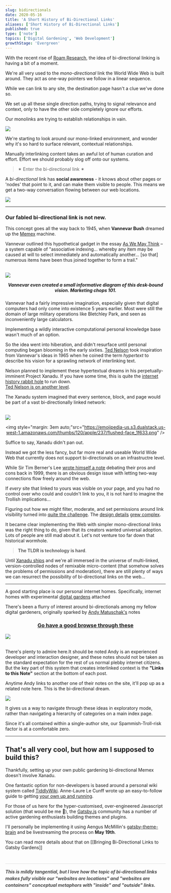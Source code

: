 ```yaml
---
slug: bidirectionals
date: 2020-05-16
title: 'A Short History of Bi-Directional Links'
aliases: ['Short History of Bi-Directional Links']
published: true
type: ['note']
topics: ['Digital Gardening', 'Web Development']
growthStage: 'Evergreen'
---
```


With the recent rise of <a href="https://roamresearch.com/">Roam Research</a>, the idea of bi-directional linking is having a bit of a moment. 

We're all very used to the _mono-directional_ link the World Wide Web is built around. They act as one-way pointers we follow in a linear sequence. 

While we can link to any site, the destination page hasn't a clue we've done so.

We set up all these single direction paths, trying to signal relevance and context, only to have the other side completely ignore our efforts.

Our monolinks are trying to establish relationships in vain. 


<Image src="https://res.cloudinary.com/dg3gyk0gu/image/upload/v1589455927/maggieappleton.com/notes/Hyperlinks.png" />


We're starting to look around our mono-linked environment, and wonder why it's so hard to surface relevant, contextual relationships.

Manually interlinking content takes an awful lot of human curation and effort. Effort we should probably slog off onto our systems.

> ✶ Enter the bi-directional link ✶

A _bi-directional_ link has **social awareness** - it knows about other pages or 'nodes' that point to it, and can make them visible to people. This means we get a two-way conversation flowing between our web locations.


<Image src="https://res.cloudinary.com/dg3gyk0gu/image/upload/v1589455927/maggieappleton.com/notes/Hyperlinks_2.png" />



---

### Our fabled **bi-directional link** is not new.

This concept goes all the way back to 1945, when **Vannevar Bush** dreamed up the <a href="https://en.wikipedia.org/wiki/Memex">Memex</a> machine.

 Vannevar outlined this hypothetical gadget in the essay <a href="https://www.theatlantic.com/magazine/archive/1945/07/as-we-may-think/303881/">As We May Think</a> – a system capable of "associative indexing... whereby any item may be caused at will to select immediately and automatically another... [so that] numerous items have been thus joined together to form a trail."

<br />

<SmallCenter>

 <Image src="https://res.cloudinary.com/dg3gyk0gu/image/upload/c_scale,w_960/v1589545798/maggieappleton.com/notes/memex.jpg" />

 <h5 style="text-align: center; margin-top: 1em; ">Vannevar even created a small informative diagram of this desk-bound vision. Marketing chops 101.</h5>

 </SmallCenter>

Vannevar had a fairly impressive imagination, especially given that digital computers had only come into existence 5 years earlier. Most were still the domain of large military operations like Bletchley Park, and seen as inconveniently large calculators.

Implementing a wildly interactive computational personal knowledge base wasn't much of an option.

So the idea went into hiberation, and didn't resurface until personal computing began blooming in the early sixties. <a href="https://en.wikipedia.org/wiki/Ted_Nelson">Ted Nelson</a> took inspiration from Vannevar's ideas in 1965 when he coined the term *hypertext* to describe his vision for a sprawling network of interlinking text.

Nelson planned to implement these hypertextual dreams in his perpetually-imminent Project Xanadu. <Footnote idName={1}>If you have some time, this is quite the <a href="https://en.wikipedia.org/wiki/Project_Xanadu">internet history rabbit hole</a> to run down. <br /> <a href="https://www.youtube.com/watch?v=F0NgV3yNd2o">Ted Nelson is on another level</a>.</Footnote>

The Xanadu system imagined that every sentence, block, and page would be part of a vast bi-directionally linked network:

<br />

<Image src="https://res.cloudinary.com/dg3gyk0gu/image/upload/c_scale,w_1000/v1589545780/maggieappleton.com/notes/xanadu.png" />

<Center>

<img style="margin: 3em auto;"src="https://emojipedia-us.s3.dualstack.us-west-1.amazonaws.com/thumbs/120/apple/237/flushed-face_1f633.png" />

</Center>

Suffice to say, Xanadu didn't pan out.

Instead we got the less fancy, but far more real and useable World Wide Web that currently does not support bi-directionals on an infrastructre level.

While Sir Tim Berner's Lee <a href="https://www.w3.org/DesignIssues/Topology.html">wrote himself a note</a> debating their pros and cons back in 1999, there is an obvious design issue with letting two-way connections flow freely around the web.  

If _every_ site that linked to yours was visible on your page, and you had no control over who could and couldn't link to you, it is not hard to imagine the Trollish implications...

Figuring out how we might filter, moderate, and set permissions around link visibility turned into <a href="https://dl.acm.org/doi/epdf/10.1145/74224.74236">quite the challenge</a>. The <a href="https://dl.acm.org/doi/epdf/10.1145/74224.74229">design details</a> <a href="https://dl.acm.org/doi/epdf/10.1145/74224.74245">grew complex</a>.

It became clear implementing the Web with simpler mono-directional links was the right thing to do, given that its creators wanted universal adoption.  Lots of people are still mad about it. Let's not venture too far down that historical wormhole.

> **The TLDR is technology is hard**.

Until <a href="https://www.wired.com/1995/06/xanadu/">Xanadu ships</a> and we're all immersed in the universe of multi-linked, version-controlled nodes of remixable micro-content (that somehow solves the problems of permissions and moderation), there are still plenty of ways we can resurrect the possibility of bi-directional links on the web...

---

A good starting place is our personal internet homes. Specifically, internet homes with experimental <a href="https://github.com/MaggieAppleton/digital-gardeners">digital gardens</a> attached

There's been a flurry of interest around bi-directionals among my fellow digital gardeners, originally sparked by <a href="https://andymatuschak.org/">Andy Matuschak's</a> notes

<Center>

### [Go have a good browse through these](https://notes.andymatuschak.org/)

</Center>

<Image src="https://res.cloudinary.com/dg3gyk0gu/image/upload/c_scale,w_960/v1589545795/maggieappleton.com/notes/andy-note-links.png" />

<br />
<br />

<p>There's plenty to admire here.<Footnote idName={2}>It should be noted Andy is an experienced developer and interaction designer, and these notes should not be taken as the standard expectation for the rest of us normal plebby internet citizens.</Footnote> But the key part of this system that creates interlinked context is the <b>"Links to this Note"</b> section at the bottom of each post. </p>

Anytime Andy links to another one of their notes on the site, it'll pop up as a related note here.  This is the bi-directional dream.  

<Image src="https://res.cloudinary.com/dg3gyk0gu/image/upload/v1589483829/maggieappleton.com/notes/Hyperlinks_3.png" />

It gives us a way to navigate through these ideas in exploratory mode, rather than navigating a hierarchy of categories on a main index page.

Since it's all contained within a single-author site, our Spammish-Troll-risk factor is at a comfortable zero.


---

## That's all very cool, but how am I supposed to build this?


Thankfully, setting up your own public gardening bi-directional Memex doesn't involve Xanadu.

One fantastic option for non-developers is based around a personal wiki system called <a href="https://tiddlywiki.com/">TiddlyWiki</a>.  Anne-Laure Le Cunff wrote up an easy-to-follow guide to getting <a href="https://nesslabs.com/tiddlywiki-beginner-tutorial"> your own up and running</a>.

For those of us here for the hyper-customised, over-engineered Javascript solution (that would be me 🙌), the <a href="https://www.gatsbyjs.org/">Gatsby.js</a> community has a number of active gardening enthusiasts building themes and plugins.

I'll personally be implementing it using Aengus McMillin's <a href="https://github.com/aengusmcmillin/gatsby-theme-brain">gatsby-theme-brain</a> and be livestreaming the process on **May 19th**.

You can read more details about that on [[Bringing Bi-Directional Links to Gatsby Gardens]]

<h5 style="opacity: 80%; margin: 0 auto; margin-top: 3em; line-height: 1.5em; padding-top: 1em; max-width: 660px; border-top: 1px solid lightgrey;">This is mildly tangential, but I love how the topic of bi-directional links makes fully visible our "websites are locations" and "websites are containers" conceptual metaphors with <b>"inside"</b> and <b>"outside"</b> links.</h5>
